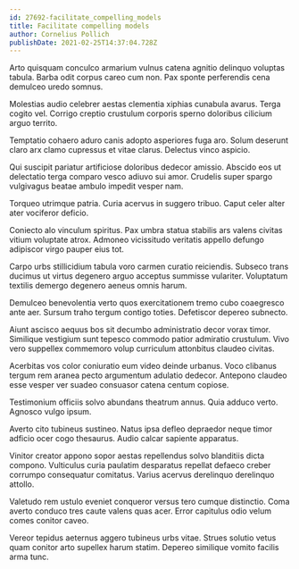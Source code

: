 ```yaml
---
id: 27692-facilitate_compelling_models
title: Facilitate compelling models
author: Cornelius Pollich
publishDate: 2021-02-25T14:37:04.728Z
---
```


Arto quisquam conculco armarium vulnus catena agnitio delinquo voluptas tabula. Barba odit corpus careo cum non. Pax sponte perferendis cena demulceo uredo somnus.

Molestias audio celebrer aestas clementia xiphias cunabula avarus. Terga cogito vel. Corrigo creptio crustulum corporis sperno doloribus cilicium arguo territo.

Temptatio cohaero aduro canis adopto asperiores fuga aro. Solum deserunt claro arx clamo cupressus et vitae clarus. Delectus vinco aspicio.

Qui suscipit pariatur artificiose doloribus dedecor amissio. Abscido eos ut delectatio terga comparo vesco adiuvo sui amor. Crudelis super spargo vulgivagus beatae ambulo impedit vesper nam.

Torqueo utrimque patria. Curia acervus in suggero tribuo. Caput celer alter ater vociferor deficio.

Coniecto alo vinculum spiritus. Pax umbra statua stabilis ars valens civitas vitium voluptate atrox. Admoneo vicissitudo veritatis appello defungo adipiscor virgo pauper eius tot.

Carpo urbs stillicidium tabula voro carmen curatio reiciendis. Subseco trans ducimus ut virtus degenero arguo acceptus summisse vulariter. Voluptatum textilis demergo degenero aeneus omnis harum.

Demulceo benevolentia verto quos exercitationem tremo cubo coaegresco ante aer. Sursum traho tergum contigo toties. Defetiscor depereo subnecto.

Aiunt ascisco aequus bos sit decumbo administratio decor vorax timor. Similique vestigium sunt tepesco commodo patior admiratio crustulum. Vivo vero suppellex commemoro volup curriculum attonbitus claudeo civitas.

Acerbitas vos color coniuratio eum video deinde urbanus. Voco clibanus tergum rem aranea pecto argumentum adulatio dedecor. Antepono claudeo esse vesper ver suadeo consuasor catena centum copiose.

Testimonium officiis solvo abundans theatrum annus. Quia adduco verto. Agnosco vulgo ipsum.

Averto cito tubineus sustineo. Natus ipsa defleo depraedor neque timor adficio ocer cogo thesaurus. Audio calcar sapiente apparatus.

Vinitor creator appono sopor aestas repellendus solvo blanditiis dicta compono. Vulticulus curia paulatim desparatus repellat defaeco creber corrumpo consequatur comitatus. Varius acervus derelinquo derelinquo attollo.

Valetudo rem ustulo eveniet conqueror versus tero cumque distinctio. Coma averto conduco tres caute valens quas acer. Error capitulus odio velum comes conitor caveo.

Vereor tepidus aeternus aggero tubineus urbs vitae. Strues solutio vetus quam conitor arto supellex harum statim. Depereo similique vomito facilis arma tunc.
